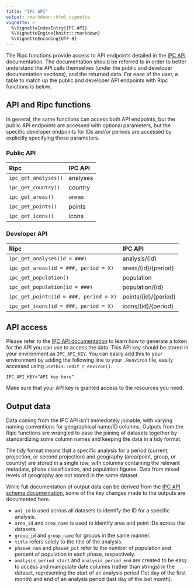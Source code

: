 ```yaml
---
title: "IPC API"
output: rmarkdown::html_vignette
vignette: >
  %\VignetteIndexEntry{IPC API}
  %\VignetteEngine{knitr::rmarkdown}
  %\VignetteEncoding{UTF-8}
---
```


The Ripc functions provide access to API endpoints detailed in the [IPC
API](https://docs.api.ipcinfo.org) documentation. The documentation should be
referred to in order to better understand the API calls themselves (under the
public and developer documentation sections), and the returned data. For
ease of the user, a table to match up the public and developer API endpoints
with Ripc functions is below.

## API and Ripc functions

In general, the same functions can access both
API endpoints, but the public API endpoints are accessed with optional
parameters, but the specific developer endpoints for IDs and/or periods are
accessed by explicitly specifying those parameters.

### Public API

| Ripc                 | IPC API |
| :------------------- | :---------- |
| `ipc_get_analyses()` | analyses   |
| `ipc_get_country()`  | country    |
| `ipc_get_areas()`    | areas      |
| `ipc_get_points()`   | points     |
| `ipc_get_icons()`    | icons      |

### Developer API

| Ripc                                   | IPC API              |
| :------------------------------------- | :------------------- |
| `ipc_get_analyses(id = ###)`           | analysis/{id}        |
| `ipc_get_areas(id = ###, period = X)`  | areas/{id}/{period}  |
| `ipc_get_population()`                 | population           |
| `ipc_get_population(id = ###)`         | population/{id}      |
| `ipc_get_points(id = ###, period = X)` | points/{id}/{period} |
| `ipc_get_icons(id = ###, period = X)`  | icons/{id}/{period}  |

## API access

Please refer to the [IPC API documentation](https://docs.api.ipcinfo.org) to
learn how to generate a token for the API you can use to access the data.
This API key should be stored in your environment as `IPC_API_KEY`. You can
easily add this to your environment by adding the following line to
your `.Renviron` file, easily accessed using `usethis::edit_r_environ()`.

```
IPC_API_KEY="API key here"
```

Make sure that your API key is granted access to the resources you need.

## Output data

Data coming from the IPC API isn't immediately joinable, with varying naming
conventions for geographical name/ID columns. Outputs from the Ripc functions
are wrangled to ease the joining of datasets together by standardizing some
column names and keeping the data in a tidy format.

The tidy format means that
a specific analysis for a period (current, projection, or second projection) and
geography (area/point, group, or country) are stored in a single row, with
columns containing the relevant metadata, phase classification, and population
figures. Data from mixed levels of geography are not stored in the same dataset.

While full documentation of output data can be derived from the [IPC API schema
documentation](https://docs.api.ipcinfo.org), some of the key changes made to
the outputs are documented here.

* `anl_id` is used across all datasets to identify the ID for a specific
analysis.
* `area_id` and `area_name` is used to identify area and point IDs across the
datasets.
* `group_id` and `group_name` for groups in the same manner.
* `title` refers solely to the title of the analysis.
* `phase#_num` and `phase#_pct` refer to the number of population and percent
of population in each phase, respectively.
* `analysis_period_start` and `analysis_period_end` are created to be easy to
access and manipulate date columns (rather than strings) in the dataset,
representing the start of an analysis period (1st day of the first month) and
end of an analysis period (last day of the last month).


